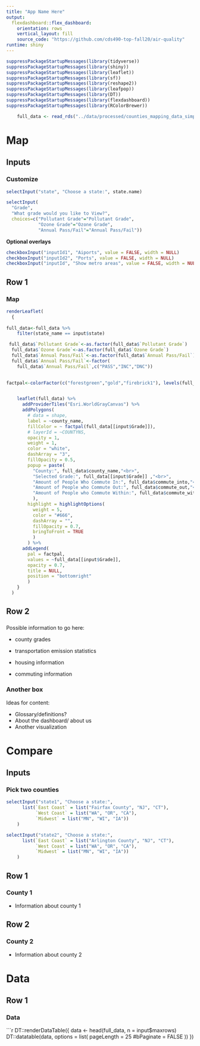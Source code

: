 ```yaml
---
title: "App Name Here"
output: 
  flexdashboard::flex_dashboard:
    orientation: rows
    vertical_layout: fill
    source_code: "https://github.com/cds490-top-fall20/air-quality"
runtime: shiny
---
```


```r
suppressPackageStartupMessages(library(tidyverse))
suppressPackageStartupMessages(library(shiny))
suppressPackageStartupMessages(library(leaflet))
suppressPackageStartupMessages(library(sf))
suppressPackageStartupMessages(library(reshape2))
suppressPackageStartupMessages(library(leafpop))
suppressPackageStartupMessages(library(DT))
suppressPackageStartupMessages(library(flexdashboard))
suppressPackageStartupMessages(library(RColorBrewer))

	full_data <- read_rds("../data/processed/counties_mapping_data_simplified.rds")

```


Map
===========

Inputs {.sidebar}
-----------------------------------------------------------------------

### Customize

```r
selectInput("state", "Choose a state:", state.name)

```


```r
selectInput(
  "Grade", 
  "What grade would you like to View?", 
  choices=c("Pollutant Grade"="Pollutant Grade",
            "Ozone Grade"="Ozone Grade",      
            "Annual Pass/Fail"="Annual Pass/Fail"))

```


**Optional overlays**

```r
checkboxInput("inputId1", "Aiports", value = FALSE, width = NULL)
checkboxInput("inputId2", "Ports", value = FALSE, width = NULL)
checkboxInput("inputId", "Show metro areas", value = FALSE, width = NULL)
```



Row 1 {data-height=650}
-----------------------------------------------------------------------

### Map


```r

renderLeaflet(
  {
  
full_data<-full_data %>%
    filter(state_name == input$state)

 full_data$`Pollutant Grade`<-as.factor(full_data$`Pollutant Grade`)
  full_data$`Ozone Grade`<-as.factor(full_data$`Ozone Grade`)
  full_data$`Annual Pass/Fail`<-as.factor(full_data$`Annual Pass/Fail`)
  full_data$`Annual Pass/Fail`<-factor(
    full_data$`Annual Pass/Fail`,c("PASS","INC","DNC"))

  
factpal<-colorFactor(c("forestgreen","gold","firebrick1"), levels(full_data[[input$Grade]]),na.color = "grey",ordered = T)


    leaflet(full_data) %>% 
      addProviderTiles("Esri.WorldGrayCanvas") %>% 
      addPolygons(
        # data = shape,
        label = ~county_name,
        fillColor = ~ factpal(full_data[[input$Grade]]),
        # layerId = ~COUNTYNS,
        opacity = 1,
        weight = 1,
        color = "white",
        dashArray = "3",
        fillOpacity = 0.5,
        popup = paste(
          "County:", full_data$county_name,"<br>",
          "Selected Grade:", full_data[[input$Grade]] ,"<br>",
          "Amount of People Who Commute In:", full_data$commute_into,"<br>",
          "Amount of People who Commute Out:", full_data$commute_out,"<br>",
          "Amount of People who Commute Within:", full_data$commute_within
          ),
        highlight = highlightOptions(
          weight = 5,
          color = "#666",
          dashArray = "",
          fillOpacity = 0.7,
          bringToFront = TRUE
          )
        ) %>% 
      addLegend(
        pal = factpal, 
        values = ~full_data[[input$Grade]], 
        opacity = 0.7, 
        title = NULL,
        position = "bottomright"
        )
    }
  )
```


Row 2 {data-height=350}
-------


### <Name of Information Box>
    
Possible information to go here:

* county grades

* transportation emission statistics

* housing information

* commuting information
    
### Another box

Ideas for content:

* Glossary/definitions?
* About the dashboard/ about us
* Another visualization



Compare
========

Inputs {.sidebar}
-----------------------------------------------------------------------

### Pick two counties

```r
selectInput("state1", "Choose a state:",
      list(`East Coast` = list("Fairfax County", "NJ", "CT"),
           `West Coast` = list("WA", "OR", "CA"),
           `Midwest` = list("MN", "WI", "IA"))
    )
```

```r
selectInput("state2", "Choose a state:",
      list(`East Coast` = list("Arlington County", "NJ", "CT"),
           `West Coast` = list("WA", "OR", "CA"),
           `Midwest` = list("MN", "WI", "IA"))
    )
```

Row 1
------------

### County 1

* Information about county 1

Row 2
------------

### County 2

* Information about county 2


Data
=====

## Row 1

### Data

<!-- ```{r} -->
<!-- knitr::kable(head(full_data)) -->
<!-- ``` -->



<!-- ```{r} -->
<!-- renderTable({ -->
<!--   head(full_data, n = 10) -->
<!-- }) -->
<!-- ``` -->


```r
DT::renderDataTable({
  data <- head(full_data, n = input$maxrows)
  DT::datatable(data, options = list(
    pageLength = 25 #bPaginate = FALSE
  ))
})
